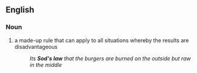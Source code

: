 ==English==

===Noun===
# {{slang}} a made-up rule that can apply to all situations whereby the results are disadvantageous
#:''Its '''Sod's law''' that the burgers are burned on the outside but raw in the middle''